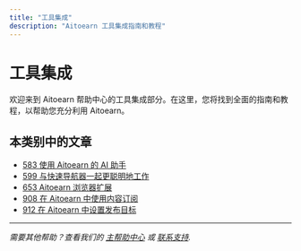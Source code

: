 ```yaml
---
title: "工具集成"
description: "Aitoearn 工具集成指南和教程"
---
```

# 工具集成

欢迎来到 Aitoearn 帮助中心的工具集成部分。在这里，您将找到全面的指南和教程，以帮助您充分利用 Aitoearn。

## 本类别中的文章

- [583 使用 Aitoearn 的 AI 助手](583-using-aitoearns-ai-assistant)
- [599 与快速导航器一起更聪明地工作](599-work-smarter-与-quick-navigator)
- [653 Aitoearn 浏览器扩展](653-aitoearn-浏览器-扩展)
- [908 在 Aitoearn 中使用内容订阅](908-using-内容-feeds-在-aitoearn)
- [912 在 Aitoearn 中设置发布目标](912-setting-posting-goals-在-aitoearn)

---

*需要其他帮助？查看我们的 [主帮助中心](/en/帮助-中心) 或 [联系支持](mailto:hello@aitoearn.com).*

